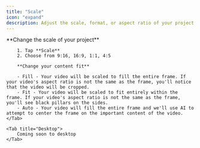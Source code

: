 ```yaml
---
title: "Scale"
icon: "expand"
description: Adjust the scale, format, or aspect ratio of your project
---
```


<Tabs>
    <Tab title="iOS">
        **Change the scale of your project**

        1. Tap **Scale**
        2. Choose from 9:16, 16:9, 1:1, 4:5

        **Change your content fit**

        - Fill - Your video will be scaled to fill the entire frame. If your video's aspect ratio is not the same as the frame, you'll notice that the video will be cropped.
        - Fit - Your video will be scaled to fit entirely within the frame. If your video's aspect ratio is not the same as the frame, you'll see black pillars on the sides.
        - Auto - Your video will fill the entire frame and we'll use AI to attempt to center the frame on the important content of the video.
    </Tab>

    <Tab title="Desktop">
        Coming soon to desktop
    </Tab>
</Tabs>
